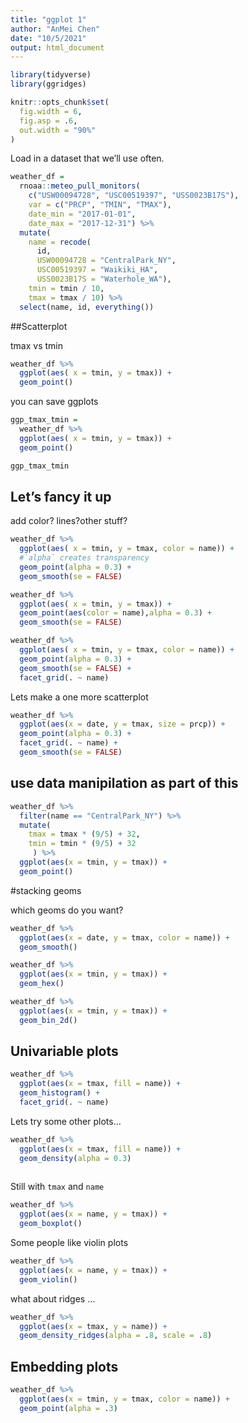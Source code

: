 ```yaml
---
title: "ggplot 1"
author: "AnMei Chen"
date: "10/5/2021"
output: html_document
---
```


```r
library(tidyverse)
library(ggridges)

knitr::opts_chunk$set(
  fig.width = 6,
  fig.asp = .6,
  out.width = "90%"
)
```

Load in a dataset that we'll use often.

```r
weather_df = 
  rnoaa::meteo_pull_monitors(
    c("USW00094728", "USC00519397", "USS0023B17S"),
    var = c("PRCP", "TMIN", "TMAX"), 
    date_min = "2017-01-01",
    date_max = "2017-12-31") %>%
  mutate(
    name = recode(
      id, 
      USW00094728 = "CentralPark_NY", 
      USC00519397 = "Waikiki_HA",
      USS0023B17S = "Waterhole_WA"),
    tmin = tmin / 10,
    tmax = tmax / 10) %>%
  select(name, id, everything())
```


##Scatterplot

tmax vs tmin

```r
weather_df %>% 
  ggplot(aes( x = tmin, y = tmax)) +
  geom_point()
```

you can save ggplots

```r
ggp_tmax_tmin = 
  weather_df %>% 
  ggplot(aes( x = tmin, y = tmax)) +
  geom_point()

ggp_tmax_tmin

```


## Let's fancy it up

add color? lines?other stuff?

```r
weather_df %>% 
  ggplot(aes( x = tmin, y = tmax, color = name)) +
  #`alpha` creates transparency
  geom_point(alpha = 0.3) +
  geom_smooth(se = FALSE)
```


```r
weather_df %>% 
  ggplot(aes( x = tmin, y = tmax)) +
  geom_point(aes(color = name),alpha = 0.3) +
  geom_smooth(se = FALSE)
```


```r
weather_df %>% 
  ggplot(aes( x = tmin, y = tmax, color = name)) +
  geom_point(alpha = 0.3) +
  geom_smooth(se = FALSE) +
  facet_grid(. ~ name)
```


Lets make a one more scatterplot

```r

weather_df %>% 
  ggplot(aes(x = date, y = tmax, size = prcp)) +
  geom_point(alpha = 0.3) +
  facet_grid(. ~ name) +
  geom_smooth(se = FALSE)

```


## use data manipilation as part of this

```r
weather_df %>% 
  filter(name == "CentralPark_NY") %>% 
  mutate(
    tmax = tmax * (9/5) + 32,
    tmin = tmin * (9/5) + 32
     ) %>% 
  ggplot(aes(x = tmin, y = tmax)) +
  geom_point()
```


#stacking geoms

which geoms do you want?

```r
weather_df %>% 
  ggplot(aes(x = date, y = tmax, color = name)) +
  geom_smooth()
```

```r
weather_df %>% 
  ggplot(aes(x = tmin, y = tmax)) +
  geom_hex()
```


```r
weather_df %>% 
  ggplot(aes(x = tmin, y = tmax)) +
  geom_bin_2d()
```


## Univariable plots

```r
weather_df %>% 
  ggplot(aes(x = tmax, fill = name)) +
  geom_histogram() +
  facet_grid(. ~ name)
```

Lets try some other plots...

```r
weather_df %>% 
  ggplot(aes(x = tmax, fill = name)) +
  geom_density(alpha = 0.3)
  
```

Still with `tmax` and `name`

```r
weather_df %>% 
  ggplot(aes(x = name, y = tmax)) +
  geom_boxplot()
```


Some people like violin plots

```r
weather_df %>%
  ggplot(aes(x = name, y = tmax)) +
  geom_violin()
```

what about ridges ...

```r
weather_df %>% 
  ggplot(aes(x = tmax, y = name)) +
  geom_density_ridges(alpha = .8, scale = .8)
```

## Embedding plots

```r
weather_df %>% 
  ggplot(aes(x = tmin, y = tmax, color = name)) +
  geom_point(alpha = .3)
```

